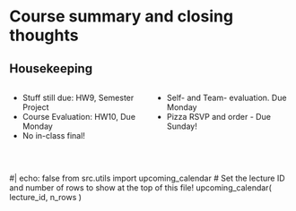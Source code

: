
# Course summary and closing thoughts

## Housekeeping

:::: {.columns}
::: {.column}
- Stuff still due:  HW9, Semester Project
- Course Evaluation: HW10, Due Monday
- No in-class final!
:::
::: {.column}
- Self- and Team- evaluation. Due Monday
- Pizza RSVP and order - Due Sunday!
:::
::::
<p>&nbsp;</p>
#| echo: false
from src.utils import upcoming_calendar
# Set the lecture ID and number of rows to show at the top of this file!
upcoming_calendar( lecture_id, n_rows )
